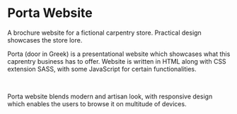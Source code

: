 
# Porta Website

A brochure website for a fictional carpentry store. Practical design showcases the store lore.

<HeroImage image={PortaImg} title="Porta Website" />

Porta (door in Greek) is a presentational website which showcases what this caprentry business has to offer. Website is written in HTML along with CSS extension SASS, with some JavaScript for certain functionalities.

<br />

Porta website blends modern and artisan look, with responsive design which enables the users to browse it on multitude of devices.
